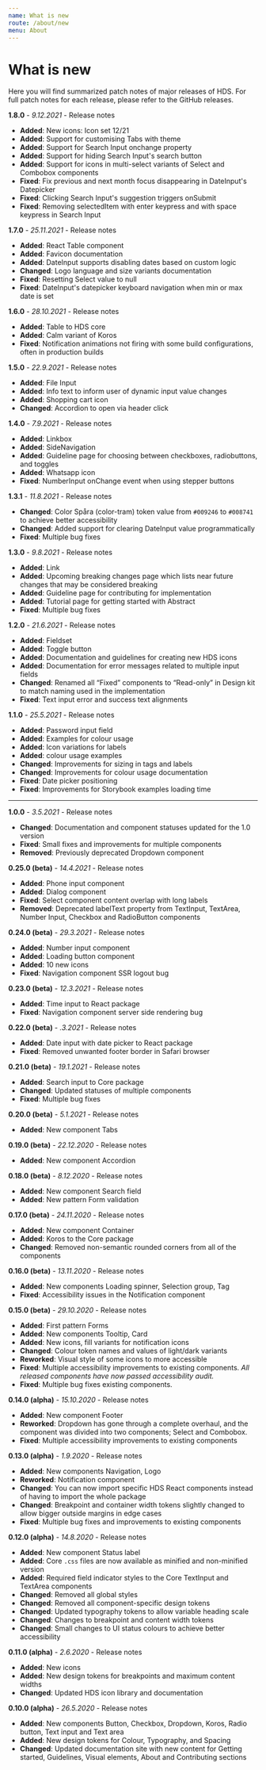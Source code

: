 ```yaml
---
name: What is new
route: /about/new
menu: About
---
```



# What is new

<LargeParagraph>
    Here you will find summarized patch notes of major releases of HDS. For full patch notes for each release, please refer to the <Link href="https://github.com/City-of-Helsinki/helsinki-design-system/releases" external>GitHub releases</Link>.
</LargeParagraph>

<p><strong>1.8.0</strong> - <em>9.12.2021</em> - <Link href="https://github.com/City-of-Helsinki/helsinki-design-system/releases/tag/v1.8.0" external>Release notes</Link></p>

- **Added**: New icons: Icon set 12/21
- **Added**: Support for customising Tabs with theme
- **Added**: Support for Search Input onchange property
- **Added**: Support for hiding Search Input's search button
- **Added**: Support for icons in multi-select variants of Select and Combobox components
- **Fixed**: Fix previous and next month focus disappearing in DateInput's Datepicker
- **Fixed**: Clicking Search Input's suggestion triggers onSubmit
- **Fixed**: Removing selectedItem with enter keypress and with space keypress in Search Input

<p><strong>1.7.0</strong> - <em>25.11.2021</em> - <Link href="https://github.com/City-of-Helsinki/helsinki-design-system/releases/tag/v1.7.0" external>Release notes</Link></p>

- **Added**: React Table component
- **Added**: Favicon documentation
- **Added**: DateInput supports disabling dates based on custom logic
- **Changed**: Logo language and size variants documentation
- **Fixed**: Resetting Select value to null
- **Fixed**: DateInput's datepicker keyboard navigation when min or max date is set

<p><strong>1.6.0</strong> - <em>28.10.2021</em> - <Link href="https://github.com/City-of-Helsinki/helsinki-design-system/releases/tag/v1.6.0" external>Release notes</Link></p>

- **Added**: Table to HDS core
- **Added**: Calm variant of Koros
- **Fixed**: Notification animations not firing with some build configurations, often in production builds

<p><strong>1.5.0</strong> - <em>22.9.2021</em> - <Link href="https://github.com/City-of-Helsinki/helsinki-design-system/releases/tag/v1.5.0" external>Release notes</Link></p>

- **Added**: File Input
- **Added**: Info text to inform user of dynamic input value changes
- **Added**: Shopping cart icon
- **Changed**: Accordion to open via header click

<p><strong>1.4.0</strong> - <em>7.9.2021</em> - <Link href="https://github.com/City-of-Helsinki/helsinki-design-system/releases/tag/v1.4.0" external>Release notes</Link></p>

- **Added**: Linkbox
- **Added**: SideNavigation
- **Added**: Guideline page for choosing between checkboxes, radiobuttons, and toggles
- **Added**: Whatsapp icon
- **Fixed**: NumberInput onChange event when using stepper buttons

<p><strong>1.3.1</strong> - <em>11.8.2021</em> - <Link href="https://github.com/City-of-Helsinki/helsinki-design-system/releases/tag/v1.3.1" external>Release notes</Link></p>

- **Changed**: Color Spåra (color-tram) token value from `#009246` to `#008741` to achieve better accessibility
- **Changed**: Added support for clearing DateInput value programmatically
- **Fixed**: Multiple bug fixes

<p><strong>1.3.0</strong> - <em>9.8.2021</em> - <Link href="https://github.com/City-of-Helsinki/helsinki-design-system/releases/tag/v1.3.0" external>Release notes</Link></p>

- **Added**: Link
- **Added**: Upcoming breaking changes page which lists near future changes that may be considered breaking
- **Added**: Guideline page for contributing for implementation
- **Added**: Tutorial page for getting started with Abstract
- **Fixed**: Multiple bug fixes

<p><strong>1.2.0</strong> - <em>21.6.2021</em> - <Link href="https://github.com/City-of-Helsinki/helsinki-design-system/releases/tag/v1.2.0" external>Release notes</Link></p>

- **Added**: Fieldset
- **Added**: Toggle button
- **Added**: Documentation and guidelines for creating new HDS icons
- **Added**: Documentation for error messages related to multiple input fields
- **Changed**: Renamed all “Fixed” components to “Read-only” in Design kit to match naming used in the implementation
- **Fixed**: Text input error and success text alignments

<p><strong>1.1.0</strong> - <em>25.5.2021</em> - <Link href="https://github.com/City-of-Helsinki/helsinki-design-system/releases/tag/v1.1.0" external>Release notes</Link></p>

- **Added**: Password input field
- **Added**: Examples for colour usage
- **Added**: Icon variations for labels
- **Added**: colour usage examples
- **Changed**: Improvements for sizing in tags and labels
- **Changed**: Improvements for colour usage documentation
- **Fixed**: Date picker positioning
- **Fixed**: Improvements for Storybook examples loading time

<hr />

<p><strong>1.0.0</strong> - <em>3.5.2021</em> - <Link href="https://github.com/City-of-Helsinki/helsinki-design-system/releases/tag/v1.0.0" external>Release notes</Link></p>

- **Changed**: Documentation and component statuses updated for the 1.0 version
- **Fixed**: Small fixes and improvements for multiple components
- **Removed**: Previously deprecated Dropdown component



<p><strong>0.25.0 (beta)</strong> - <em>14.4.2021</em> - <Link href="https://github.com/City-of-Helsinki/helsinki-design-system/releases/tag/v0.25.0" external>Release notes</Link></p>

- **Added**: Phone input component
- **Added**: Dialog component
- **Fixed**: Select component content overlap with long labels
- **Removed**: Deprecated labelText property from TextInput, TextArea, Number Input, Checkbox and RadioButton components

<p><strong>0.24.0 (beta)</strong> - <em>29.3.2021</em> - <Link href="https://github.com/City-of-Helsinki/helsinki-design-system/releases/tag/v0.24.0" external>Release notes</Link></p>

- **Added**: Number input component
- **Added**: Loading button component
- **Added**: 10 new icons
- **Fixed**: Navigation component SSR logout bug

<p><strong>0.23.0 (beta)</strong> - <em>12.3.2021</em> - <Link href="https://github.com/City-of-Helsinki/helsinki-design-system/releases/tag/v0.23.0" external>Release notes</Link></p>

- **Added**: Time input to React package
- **Fixed**: Navigation component server side rendering bug

<p><strong>0.22.0 (beta)</strong> - <em>.3.2021</em> - <Link href="https://github.com/City-of-Helsinki/helsinki-design-system/releases/tag/v0.22.0" external>Release notes</Link></p>

- **Added**: Date input with date picker to React package
- **Fixed**: Removed unwanted footer border in Safari browser

<p><strong>0.21.0 (beta)</strong> - <em>19.1.2021</em> - <Link href="https://github.com/City-of-Helsinki/helsinki-design-system/releases/tag/v0.21.0" external>Release notes</Link></p>

- **Added**: Search input to Core package
- **Changed**: Updated statuses of multiple components
- **Fixed**: Multiple bug fixes

<p><strong>0.20.0 (beta)</strong> - <em>5.1.2021</em> - <Link href="https://github.com/City-of-Helsinki/helsinki-design-system/releases/tag/v0.20.0" external>Release notes</Link></p>

- **Added**: New component Tabs

<p><strong>0.19.0 (beta)</strong> - <em>22.12.2020</em> - <Link href="https://github.com/City-of-Helsinki/helsinki-design-system/releases/tag/v0.19.0" external>Release notes</Link></p>

- **Added**: New component Accordion

<p><strong>0.18.0 (beta)</strong> - <em>8.12.2020</em> - <Link href="https://github.com/City-of-Helsinki/helsinki-design-system/releases/tag/v0.18.0" external>Release notes</Link></p>

- **Added**: New component Search field
- **Added**: New pattern Form validation

<p><strong>0.17.0 (beta)</strong> - <em>24.11.2020</em> - <Link href="https://github.com/City-of-Helsinki/helsinki-design-system/releases/tag/v0.17.0" external>Release notes</Link></p>

- **Added**: New component Container
- **Added**: Koros to the Core package
- **Changed**: Removed non-semantic rounded corners from all of the components

<p><strong>0.16.0 (beta)</strong> - <em>13.11.2020</em> - <Link href="https://github.com/City-of-Helsinki/helsinki-design-system/releases/tag/v0.16.0" external>Release notes</Link></p>

- **Added**: New components Loading spinner, Selection group, Tag
- **Fixed**: Accessibility issues in the Notification component

<p><strong>0.15.0 (beta)</strong> - <em>29.10.2020</em> - <Link href="https://github.com/City-of-Helsinki/helsinki-design-system/releases/tag/v0.15.0" external>Release notes</Link></p>

- **Added**: First pattern Forms
- **Added**: New components Tooltip, Card
- **Added**: New icons, fill variants for notification icons
- **Changed**: Colour token names and values of light/dark variants
- **Reworked**: Visual style of some icons to more accessible
- **Fixed**: Multiple accessibility improvements to existing components. *All released components have now passed accessibility audit.*
- **Fixed**: Multiple bug fixes existing components. 

<p><strong>0.14.0 (alpha)</strong> - <em>15.10.2020</em> - <Link href="https://github.com/City-of-Helsinki/helsinki-design-system/releases/tag/v0.14.0" external>Release notes</Link></p>

- **Added**: New component Footer
- **Reworked**: Dropdown has gone through a complete overhaul, and the component was divided into two components; Select and Combobox.
- **Fixed**: Multiple accessibility improvements to existing components

<p><strong>0.13.0 (alpha)</strong> - <em>1.9.2020</em> - <Link href="https://github.com/City-of-Helsinki/helsinki-design-system/releases/tag/v0.13.0" external>Release notes</Link></p>

- **Added**: New components Navigation, Logo
- **Reworked**: Notification component
- **Changed**: You can now import specific HDS React components instead of having to import the whole package
- **Changed**: Breakpoint and container width tokens slightly changed to allow bigger outside margins in edge cases
- **Fixed**: Multiple bug fixes and improvements to existing components

<p><strong>0.12.0 (alpha)</strong> - <em>14.8.2020</em> - <Link href="https://github.com/City-of-Helsinki/helsinki-design-system/releases/tag/v0.12.0" external>Release notes</Link></p>

- **Added**: New component Status label
- **Added**: Core `.css` files are now available as minified and non-minified version
- **Added**: Required field indicator styles to the Core TextInput and TextArea components
- **Changed**: Removed all global styles
- **Changed**: Removed all component-specific design tokens
- **Changed**: Updated typography tokens to allow variable heading scale
- **Changed**: Changes to breakpoint and content width tokens
- **Changed**: Small changes to UI status colours to achieve better accessibility

<p><strong>0.11.0 (alpha)</strong> - <em>2.6.2020</em> - <Link href="https://github.com/City-of-Helsinki/helsinki-design-system/releases/tag/v0.11.0" external>Release notes</Link></p>

- **Added**: New icons
- **Added**: New design tokens for breakpoints and maximum content widths
- **Changed**: Updated HDS icon library and documentation

<p><strong>0.10.0 (alpha)</strong> - <em>26.5.2020</em> - <Link href="https://github.com/City-of-Helsinki/helsinki-design-system/releases/tag/v0.10.0" external>Release notes</Link></p>

- **Added**: New components Button, Checkbox, Dropdown, Koros, Radio button, Text input and Text area
- **Added**: New design tokens for Colour, Typography, and Spacing
- **Changed**: Updated documentation site with new content for Getting started, Guidelines, Visual elements, About and Contributing sections
